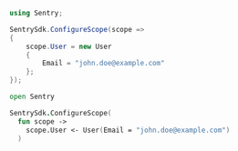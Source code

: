 ```csharp
using Sentry;

SentrySdk.ConfigureScope(scope =>
{
    scope.User = new User
    {
        Email = "john.doe@example.com"
    };
});
```

```fsharp
open Sentry

SentrySdk.ConfigureScope(
  fun scope ->
    scope.User <- User(Email = "john.doe@example.com")
  )
```
